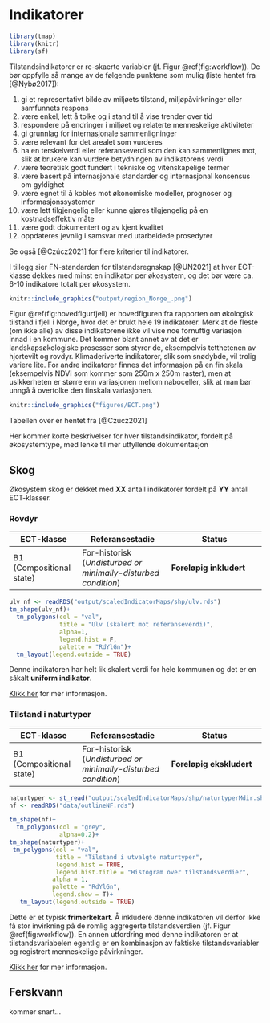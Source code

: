 # Indikatorer

```r
library(tmap)
library(knitr)
library(sf)
```

Tilstandsindikatorer er re-skaerte variabler (jf. Figur \@ref(fig:workflow)).
De bør oppfylle så mange av de følgende punktene som mulig (liste hentet fra [@Nybø2017]):

1. gi et representativt bilde av miljøets tilstand, miljøpåvirkninger eller samfunnets respons
1. være enkel, lett å tolke og i stand til å vise trender over tid
1. respondere på endringer i miljøet og relaterte menneskelige aktiviteter
1. gi grunnlag for internasjonale sammenligninger
1. være relevant for det arealet som vurderes
1. ha en terskelverdi eller referanseverdi som den kan sammenlignes mot, slik at brukere kan vurdere betydningen av indikatorens verdi 
1. være teoretisk godt fundert i tekniske og vitenskapelige termer
1. være basert på internasjonale standarder og internasjonal konsensus om gyldighet
1. være egnet til å kobles mot økonomiske modeller, prognoser og informasjonssystemer
1. være lett tilgjengelig eller kunne gjøres tilgjengelig på en kostnadseffektiv måte
1. være godt dokumentert og av kjent kvalitet
1. oppdateres jevnlig i samsvar med utarbeidede prosedyrer


Se også [@Czúcz2021] for flere kriterier til indikatorer.



I tillegg sier FN-standarden for tilstandsregnskap [@UN2021] at hver ECT-klasse dekkes med minst en indikator per økosystem, og det bør være ca. 6-10 indikatore totalt per økosystem.


```r
knitr::include_graphics("output/region_Norge_.png")
```

Figur \@ref(fig:hovedfigurfjell) er hovedfiguren fra rapporten om økologisk tilstand i fjell i Norge, hvor det er brukt hele 19 indikatorer.
Merk at de fleste (om ikke alle) av disse indikatorene ikke vil vise noe fornuftig variasjon innad i en kommune. 
Det kommer blant annet av at det er landskapsøkologiske prosesser som styrer de, eksempelvis tetthetenen av hjortevilt og rovdyr.
Klimaderiverte indikatorer, slik som snødybde, vil trolig variere lite. 
For andre indikatorer finnes det informasjon på en fin skala (eksempelvis NDVI som kommer som 250m x 250m raster), men at usikkerheten er større enn variasjonen mellom naboceller, slik at man bør unngå å overtolke den finskala variasjonen.


```r
knitr::include_graphics("figures/ECT.png")
```

Tabellen over er hentet fra [@Czúcz2021]


Her kommer korte beskrivelser for hver tilstandsindikator, fordelt på økosystemtype, med lenke til mer utfyllende dokumentasjon

## Skog
Økosystem skog er dekket med **XX** antall indikatorer fordelt på **YY** antall ECT-klasser.





### Rovdyr {-#rovdyr}

ECT-klasse | Referansestadie | Status
---------- | ------------- | --------------
B1 (Compositional state) |  For-historisk (*Undisturbed or minimally-disturbed condition*) | **Foreløpig inkludert**


```r
ulv_nf <- readRDS("output/scaledIndicatorMaps/shp/ulv.rds")
tm_shape(ulv_nf)+
  tm_polygons(col = "val",
              title = "Ulv (skalert mot referanseverdi)",
              alpha=1,
              legend.hist = F,
              palette = "RdYlGn")+
  tm_layout(legend.outside = TRUE)
```

Denne indikatoren har helt lik skalert verdi for hele kommunen og det er en såkalt **uniform indikator**.

[Klikk her](rovdyr.html) for mer informasjon.



### Tilstand i naturtyper {-#naturtyper}

ECT-klasse | Referansestadie | Status
---------- | ------------- | --------------
B1 (Compositional state) |  For-historisk (*Undisturbed or minimally-disturbed condition*) | **Foreløpig ekskludert**

```r
naturtyper <- st_read("output/scaledIndicatorMaps/shp/naturtyperMdir.shp")
nf <- readRDS("data/outlineNF.rds")
```

```r
tm_shape(nf)+
  tm_polygons(col = "grey",
              alpha=0.2)+
tm_shape(naturtyper)+
 tm_polygons(col = "val",
             title = "Tilstand i utvalgte naturtyper",
             legend.hist = TRUE,
             legend.hist.title = "Histogram over tilstandsverdier",
            alpha = 1,
            palette = "RdYlGn",
            legend.show = T)+
   tm_layout(legend.outside = TRUE) 
```

Dette er et typisk **frimerkekart**.
Å inkludere denne indikatoren vil derfor ikke få stor invirkning på de romlig aggregerte tilstandsverdien (jf. Figur \@ref(fig:workflow)).
En annen utfordring med denne indikatoren er at tilstandsvariabelen egentlig er en kombinasjon av faktiske tilstandsvariabler og registrert menneskelige påvirkninger.


[Klikk her](naturtyper.html) for mer informasjon.

## Ferskvann

kommer snart...



